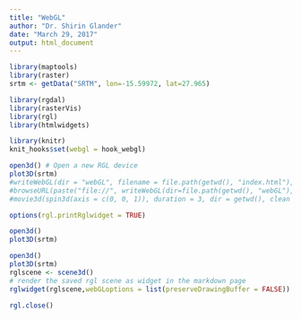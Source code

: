 ```yaml
---
title: "WebGL"
author: "Dr. Shirin Glander"
date: "March 29, 2017"
output: html_document
---
```


```r
library(maptools)
library(raster)
srtm <- getData("SRTM", lon=-15.59972, lat=27.965)
```

```r
library(rgdal)
library(rasterVis)
library(rgl)
library(htmlwidgets)
```

```r
library(knitr)
knit_hooks$set(webgl = hook_webgl)

open3d() # Open a new RGL device
plot3D(srtm)
#writeWebGL(dir = "webGL", filename = file.path(getwd(), "index.html"), width = 1000, height = 1000)
#browseURL(paste("file://", writeWebGL(dir=file.path(getwd(), "webGL"), width=1000), sep=""))
#movie3d(spin3d(axis = c(0, 0, 1)), duration = 3, dir = getwd(), clean = TRUE)
```

```r
options(rgl.printRglwidget = TRUE)

open3d()
plot3D(srtm)

open3d()
plot3D(srtm)
rglscene <- scene3d()
# render the saved rgl scene as widget in the markdown page
rglwidget(rglscene,webGLoptions = list(preserveDrawingBuffer = FALSE))
```

```r
rgl.close()
```

